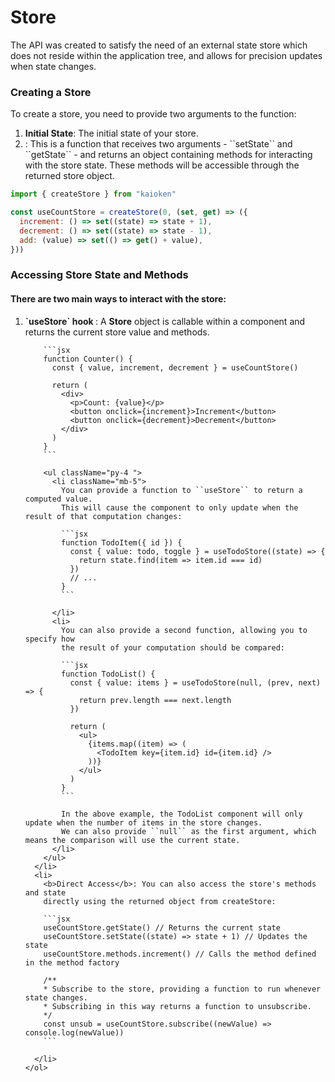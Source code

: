 
# Store

The <CodePreview data={storeTypePreview} /> API was created to satisfy the need of 
an external state store which does not reside within
the application tree, and allows for precision updates
when state changes.

### Creating a Store
To create a store, you need to provide two arguments to the <CodePreview data={createStoreTypePreview} /> function:
<ol>
  <li><b>Initial State</b>: The initial state of your store.</li>
  <li><b><CodePreview data={methodFactoryTypePreview} /></b>: This is a 
  function that receives two arguments - ``setState`` and ``getState`` - 
  and returns an object containing methods for interacting with the store 
  state. These methods will be accessible through the returned store object.</li>
</ol>

```jsx
import { createStore } from "kaioken"

const useCountStore = createStore(0, (set, get) => ({
  increment: () => set((state) => state + 1),
  decrement: () => set((state) => state - 1),
  add: (value) => set(() => get() + value),
}))
```

### Accessing Store State and Methods

#### There are two main ways to interact with the store:

<ol>
  <li>
    <b>
      `useStore` hook
        </b>
        : A <b>Store</b> object is callable within a component and returns the
        current store value and methods.

        ```jsx
        function Counter() {
          const { value, increment, decrement } = useCountStore()

          return (
            <div>
              <p>Count: {value}</p>
              <button onclick={increment}>Increment</button>
              <button onclick={decrement}>Decrement</button>
            </div>
          )
        }
        ```

        <ul className="py-4 ">
          <li className="mb-5">
            You can provide a function to ``useStore`` to return a computed value.
            This will cause the component to only update when the result of that computation changes:

            ```jsx
            function TodoItem({ id }) {
              const { value: todo, toggle } = useTodoStore((state) => {
                return state.find(item => item.id === id)
              })
              // ...
            }
            ```

          </li>
          <li>
            You can also provide a second function, allowing you to specify how
            the result of your computation should be compared:

            ```jsx
            function TodoList() {
              const { value: items } = useTodoStore(null, (prev, next) => {
                return prev.length === next.length
              })

              return (
                <ul>
                  {items.map((item) => (
                    <TodoItem key={item.id} id={item.id} />
                  ))}
                </ul>
              )
            }
            ```

            In the above example, the TodoList component will only update when the number of items in the store changes.
            We can also provide ``null`` as the first argument, which means the comparison will use the current state.
          </li>
        </ul>
      </li>
      <li>
        <b>Direct Access</b>: You can also access the store's methods and state
        directly using the returned object from createStore:

        ```jsx
        useCountStore.getState() // Returns the current state
        useCountStore.setState((state) => state + 1) // Updates the state
        useCountStore.methods.increment() // Calls the method defined in the method factory

        /**
        * Subscribe to the store, providing a function to run whenever state changes. 
        * Subscribing in this way returns a function to unsubscribe.
        */
        const unsub = useCountStore.subscribe((newValue) => console.log(newValue))
        ```
        
      </li>
    </ol>
